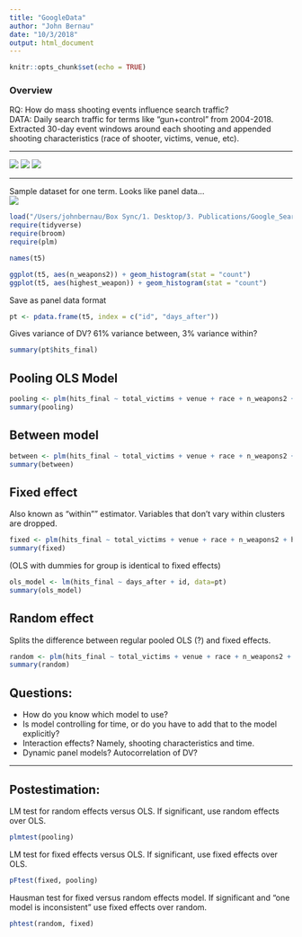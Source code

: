 ```yaml
---
title: "GoogleData"
author: "John Bernau"
date: "10/3/2018"
output: html_document
---
```


```r
knitr::opts_chunk$set(echo = TRUE)
```

### Overview  
RQ: How do mass shooting events influence search traffic?  
DATA: Daily search traffic for terms like "gun+control" from 2004-2018. Extracted 30-day event windows around each shooting and appended shooting characteristics (race of shooter, victims, venue, etc).    

___  

<img src = "/private/sample2.jpg">
<img src = "/private/gt_race.jpg">
<img src = "/private/gt_state.jpg">

___  

Sample dataset for one term. Looks like panel data...  
<img src = "/private/sample.png">

```r
load("/Users/johnbernau/Box Sync/1. Desktop/3. Publications/Google_Search_Data/Analysis/9.19.18 session/gc_cleaned.RData")
require(tidyverse)
require(broom)
require(plm)
```


```r
names(t5)
```


```r
ggplot(t5, aes(n_weapons2)) + geom_histogram(stat = "count")
ggplot(t5, aes(highest_weapon)) + geom_histogram(stat = "count")
```


Save as panel data format
```r
pt <- pdata.frame(t5, index = c("id", "days_after"))
```



Gives variance of DV? 61% variance between, 3% variance within?
```r
summary(pt$hits_final)
```


## Pooling OLS Model
```r
pooling <- plm(hits_final ~ total_victims + venue + race + n_weapons2 + highest_weapon, data=pt, model= "pooling")
summary(pooling)
```


## Between model
```r
between <- plm(hits_final ~ total_victims + venue + race + n_weapons2 + highest_weapon, data=pt, model= "between")
summary(between)
```


## Fixed effect  
Also known as "within"" estimator. Variables that don't vary within clusters are dropped. 
```r
fixed <- plm(hits_final ~ total_victims + venue + race + n_weapons2 + highest_weapon + days_after, data=pt, model= "within")
summary(fixed)
```


(OLS with dummies for group is identical to fixed effects)
```r
ols_model <- lm(hits_final ~ days_after + id, data=pt)
summary(ols_model)
```


## Random effect 
Splits the difference between regular pooled OLS (?) and fixed effects. 
```r
random <- plm(hits_final ~ total_victims + venue + race + n_weapons2 + highest_weapon + days_after, data = pt, model = "random")
summary(random)
```

## Questions:  
* How do you know which model to use?  
* Is model controlling for time, or do you have to add that to the model explicitly?  
* Interaction effects? Namely, shooting characteristics and time.
* Dynamic panel models? Autocorrelation of DV?  

___  

## Postestimation:  
LM test for random effects versus OLS. If significant, use random effects over OLS. 
```r
plmtest(pooling)
```


LM test for fixed effects versus OLS. If significant, use fixed effects over OLS. 
```r
pFtest(fixed, pooling)
```


Hausman test for fixed versus random effects model. If significant and "one model is inconsistent" use fixed effects over random. 
```r
phtest(random, fixed)
```



